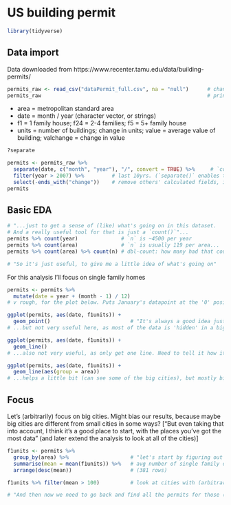 # US building permit

```r
library(tidyverse)
```

## Data import

Data downloaded from https://www.recenter.tamu.edu/data/building-permits/

```r
permits_raw <- read_csv("dataPermit_full.csv", na = "null")      # change any "Null" to "NA"
permits_raw                                                      # print data, to look at
```

* area = metropolitan standard area
* date = month / year (character vector, or strings)
* f1 = 1 family house; f24 = 2-4 families; f5 = 5+ family house
* units = number of buildings; change in units; value = average value of building; valchange = change in value

```r
?separate

permits <- permits_raw %>%
  separate(date, c("month", "year"), "/", convert = TRUE) %>%     # `convert` to get m&y integers
  filter(year > 2007) %>%         # last 10yrs. (`separate()` enables this filter, with a `year`)
  select(-ends_with("change"))    # remove others' calculated fields, in case they are wrong
permits
```

## Basic EDA

```r
# "...just to get a sense of (like) what's going on in this dataset.
# And a really useful tool for that is just a `count()`"...
permits %>% count(year)              # `n` is ~4500 per year
permits %>% count(area)              # `n` is usually 119 per area...
permits %>% count(area) %>% count(n) # dbl-count: how many had that count of area. [useful trick]

# "So it's just useful, to give me a little idea of what's going on"
```

For this analysis I'll focus on single family homes

```r
permits <- permits %>%
  mutate(date = year + (month - 1) / 12)
# v rough, for the plot below. Puts January's datapoint at the '0' position, etc

ggplot(permits, aes(date, f1units)) +
  geom_point()                          # "It's always a good idea just to start out with points"
# ...but not very useful here, as most of the data is 'hidden' in a big black blob at the bottom

ggplot(permits, aes(date, f1units)) +
  geom_line()
# ...also not very useful, as only get one line. Need to tell it how it's grouped...

ggplot(permits, aes(date, f1units)) +
  geom_line(aes(group = area))
# ...helps a little bit (can see some of the big cities), but mostly big black blob again
```

## Focus

Let's (arbitrarily) focus on big cities. Might bias our results, because maybe big cities are different from small cities in some ways? ["But even taking that into account, I think it's a good place to start, with the places you've got the most data" (and later extend the analysis to look at all of the cities)]

```r
f1units <- permits %>%
  group_by(area) %>%                    # "let's start by figuring out which are the big cities"
  summarise(mean = mean(f1units)) %>%   # avg number of single family dwellings built each month
  arrange(desc(mean))                   # (381 rows)

f1units %>% filter(mean > 100)          # look at cities with (arbitrarily) >100 permits/mth

# "And then now we need to go back and find all the permits for those (96) cities. And I'm going to do that with a semi-join""
```




